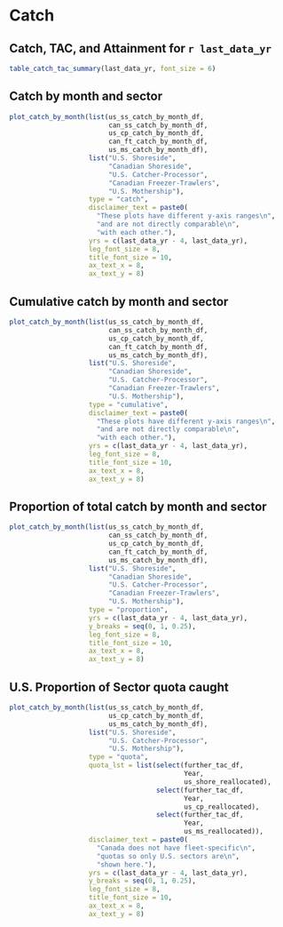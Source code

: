 # Catch

## Catch, TAC, and Attainment for `r last_data_yr`

```r

table_catch_tac_summary(last_data_yr, font_size = 6)
```

## Catch by month and sector

```r

plot_catch_by_month(list(us_ss_catch_by_month_df,
                         can_ss_catch_by_month_df,
                         us_cp_catch_by_month_df,
                         can_ft_catch_by_month_df,
                         us_ms_catch_by_month_df),
                    list("U.S. Shoreside",
                         "Canadian Shoreside",
                         "U.S. Catcher-Processor",
                         "Canadian Freezer-Trawlers",
                         "U.S. Mothership"),
                    type = "catch",
                    disclaimer_text = paste0(
                      "These plots have different y-axis ranges\n",
                      "and are not directly comparable\n",
                      "with each other."),
                    yrs = c(last_data_yr - 4, last_data_yr),
                    leg_font_size = 8,
                    title_font_size = 10,
                    ax_text_x = 8,
                    ax_text_y = 8)
```

## Cumulative catch by month and sector
```r

plot_catch_by_month(list(us_ss_catch_by_month_df,
                         can_ss_catch_by_month_df,
                         us_cp_catch_by_month_df,
                         can_ft_catch_by_month_df,
                         us_ms_catch_by_month_df),
                    list("U.S. Shoreside",
                         "Canadian Shoreside",
                         "U.S. Catcher-Processor",
                         "Canadian Freezer-Trawlers",
                         "U.S. Mothership"),
                    type = "cumulative",
                    disclaimer_text = paste0(
                      "These plots have different y-axis ranges\n",
                      "and are not directly comparable\n",
                      "with each other."),
                    yrs = c(last_data_yr - 4, last_data_yr),
                    leg_font_size = 8,
                    title_font_size = 10,
                    ax_text_x = 8,
                    ax_text_y = 8)
```

## Proportion of total catch by month and sector
```r

plot_catch_by_month(list(us_ss_catch_by_month_df,
                         can_ss_catch_by_month_df,
                         us_cp_catch_by_month_df,
                         can_ft_catch_by_month_df,
                         us_ms_catch_by_month_df),
                    list("U.S. Shoreside",
                         "Canadian Shoreside",
                         "U.S. Catcher-Processor",
                         "Canadian Freezer-Trawlers",
                         "U.S. Mothership"),
                    type = "proportion",
                    yrs = c(last_data_yr - 4, last_data_yr),
                    y_breaks = seq(0, 1, 0.25),
                    leg_font_size = 8,
                    title_font_size = 10,
                    ax_text_x = 8,
                    ax_text_y = 8)
```

## U.S. Proportion of Sector quota caught
```r

plot_catch_by_month(list(us_ss_catch_by_month_df,
                         us_cp_catch_by_month_df,
                         us_ms_catch_by_month_df),
                    list("U.S. Shoreside",
                         "U.S. Catcher-Processor",
                         "U.S. Mothership"),
                    type = "quota",
                    quota_lst = list(select(further_tac_df,
                                            Year,
                                            us_shore_reallocated),
                                     select(further_tac_df,
                                            Year,
                                            us_cp_reallocated),
                                     select(further_tac_df,
                                            Year,
                                            us_ms_reallocated)),
                    disclaimer_text = paste0(
                      "Canada does not have fleet-specific\n",
                      "quotas so only U.S. sectors are\n",
                      "shown here."),
                    yrs = c(last_data_yr - 4, last_data_yr),
                    y_breaks = seq(0, 1, 0.25),
                    leg_font_size = 8,
                    title_font_size = 10,
                    ax_text_x = 8,
                    ax_text_y = 8)
```
